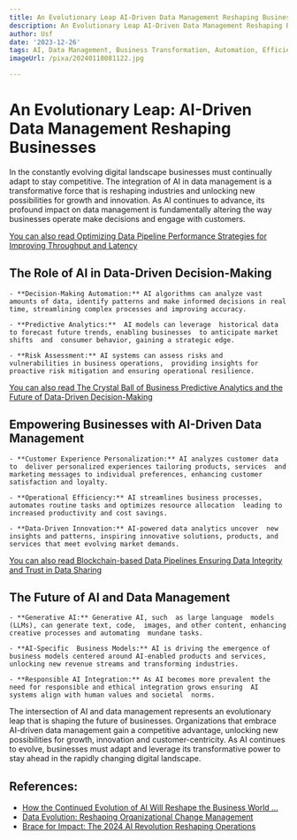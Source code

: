 ```yaml
---
title: An Evolutionary Leap AI-Driven Data Management Reshaping Businesses
description: An Evolutionary Leap AI-Driven Data Management Reshaping Businesses
author: Usf
date: '2023-12-26'
tags: AI, Data Management, Business Transformation, Automation, Efficiency, Innovation
imageUrl: /pixa/20240118081122.jpg

---
```

# An Evolutionary Leap: AI-Driven Data Management Reshaping  Businesses

In the constantly evolving digital landscape businesses must continually  adapt to stay competitive.  The integration of AI  in data management is a  transformative force that is reshaping industries and unlocking new possibilities for growth and innovation.  As AI continues to advance,  its profound impact on data management is fundamentally altering the way businesses  operate make decisions and engage with customers.

[You can also read  Optimizing Data Pipeline Performance Strategies for Improving Throughput and Latency](Optimizing%20Data%20Pipeline%20Performance%20Strategies%20for%20Improving%20Throughput%20and%20Latency)


## The Role of AI in Data-Driven Decision-Making

	- **Decision-Making Automation:** AI algorithms can analyze vast  amounts of data, identify patterns and make informed decisions in real time, streamlining complex processes and improving accuracy.

	- **Predictive Analytics:**  AI models can leverage  historical data to forecast future trends, enabling businesses  to anticipate market shifts  and  consumer behavior, gaining a strategic edge.

	- **Risk Assessment:** AI systems can assess risks and  vulnerabilities in business operations,  providing insights for  proactive risk mitigation and ensuring operational resilience.

[You can  also read The Crystal Ball of Business Predictive Analytics  and  the Future of Data-Driven  Decision-Making](The%20Crystal%20Ball%20of%20Business%20Predictive%20Analytics%20and%20the%20Future%20of%20Data-Driven%20Decision-Making)


## Empowering Businesses with AI-Driven Data Management

	- **Customer Experience Personalization:** AI analyzes customer data to  deliver personalized experiences tailoring products, services  and marketing messages to individual preferences, enhancing customer satisfaction and loyalty.

	- **Operational Efficiency:** AI streamlines business processes,  automates routine tasks and optimizes resource allocation  leading to increased productivity and cost savings.

	- **Data-Driven Innovation:** AI-powered data analytics uncover  new insights and patterns, inspiring innovative solutions, products, and services that meet evolving market demands.

[You can also read Blockchain-based Data Pipelines Ensuring Data Integrity and Trust in Data Sharing](Blockchain-based%20Data%20Pipelines%20Ensuring%20Data%20Integrity%20and%20Trust%20in%20Data%20Sharing)


## The Future of AI and Data Management

	- **Generative AI:** Generative AI, such  as large language  models (LLMs), can generate text, code,  images, and other content, enhancing creative processes and automating  mundane tasks.

	- **AI-Specific  Business Models:** AI is driving the emergence of  business models centered around AI-enabled products and services, unlocking new revenue streams and transforming industries.

	- **Responsible AI Integration:** As AI becomes more prevalent the need for responsible and ethical integration grows ensuring  AI systems align with human values and societal  norms.

The intersection  of  AI and data management represents an evolutionary leap that is  shaping the future of businesses. Organizations that embrace AI-driven data management gain a competitive advantage, unlocking new possibilities for growth, innovation and customer-centricity. As AI continues to evolve, businesses must  adapt and leverage its transformative power  to stay ahead in the rapidly changing digital landscape.

## References:
- [How the Continued Evolution of AI Will Reshape the Business World ...](https://www.linkedin.com/pulse/how-continued-evolution-ai-reshape-business-world-rosik-pmp-rmp-htkyc?trk=public_post)
- [Data Evolution: Reshaping Organizational Change Management](https://www.linkedin.com/pulse/data-evolution-reshaping-organizational-change-management-mjollnir)
- [Brace for Impact: The 2024 AI Revolution Reshaping Operations](https://www.transposit.com/devops-blog/ai/brace-for-impact-the-2024-ai-revolution-reshaping-operations/)
